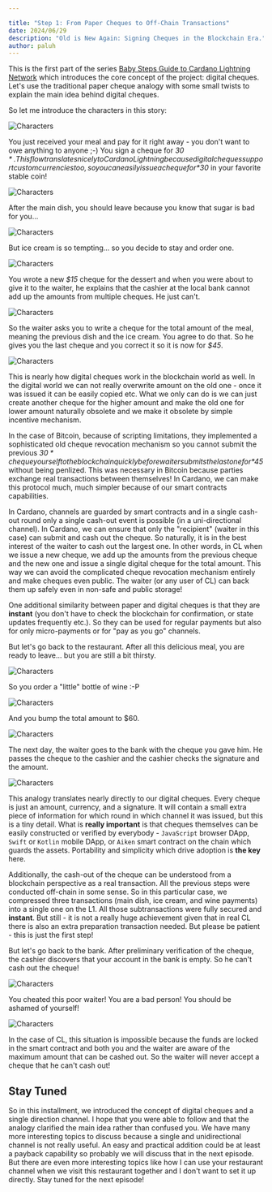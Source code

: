 ```yaml
---

title: "Step 1: From Paper Cheques to Off-Chain Transactions"
date: 2024/06/29
description: "Old is New Again: Signing Cheques in the Blockchain Era."
author: paluh
---
```


This is the first part of the series [Baby Steps Guide to Cardano Lightning Network](/guide) which introduces the core concept of the project: digital cheques.
Let's use the traditional paper cheque analogy with some small twists to explain the main idea behind digital cheques.

So let me introduce the characters in this story:

![Characters](./01/01.svg)

You just received your meal and pay for it right away - you don't want to owe anything to anyone ;-) You sign a cheque for *$30*. This flow translates nicely to Cardano Lightning because digital cheques support custom currencies too, so you can easily issue a cheque for *$30* in your favorite stable coin!

![Characters](./01/02.svg)

After the main dish, you should leave because you know that sugar is bad for you...

![Characters](./01/03.svg)

But ice cream is so tempting... so you decide to stay and order one.

![Characters](./01/04.svg)

You wrote a new *$15* cheque for the dessert and when you were about to give it to the waiter, he explains that the cashier at the local bank cannot add up the amounts from multiple cheques. He just can't.

![Characters](./01/05.svg)

So the waiter asks you to write a cheque for the total amount of the meal, meaning the previous dish and the ice cream. You agree to do that. So he gives you the last cheque and you correct it so it is now for *$45*.

![Characters](./01/06.svg)

This is nearly how digital cheques work in the blockchain world as well. In the digital world we can not really overwrite amount on the old one - once it was issued it can be easily copied etc. What we only can do is we can just create another cheque for the higher amount and make the old one for lower amount naturally obsolete and we make it obsolete by simple incentive mechanism.

In the case of Bitcoin, because of scripting limitations, they implemented a sophisticated old cheque revocation mechanism so you cannot submit the previous *$30* cheque yourself to the blockchain quickly before waiter submits the last one for *$45* without being penlized. This was necessary in Bitcoin because parties exchange real transactions between themselves! In Cardano, we can make this protocol much, much simpler because of our smart contracts capabilities.

In Cardano, channels are guarded by smart contracts and in a single cash-out round only a single cash-out event is possible (in a uni-directional channel). In Cardano, we can ensure that only the "recipient" (waiter in this case) can submit and cash out the cheque. So naturally, it is in the best interest of the waiter to cash out the largest one. In other words, in CL when we issue a new cheque, we add up the amounts from the previous cheque and the new one and issue a single digital cheque for the total amount. This way we can avoid the complicated cheque revocation mechanism entirely and make cheques even public. The waiter (or any user of CL) can back them up safely even in non-safe and public storage!

One additional similarity between paper and digital cheques is that they are **instant** (you don't have to check the blockchain for confirmation, or state updates frequently etc.). So they can be used for regular payments but also for only micro-payments or for "pay as you go" channels.

But let's go back to the restaurant. After all this delicious meal, you are ready to leave... but you are still a bit thirsty.

![Characters](./01/07.svg)

So you order a "little" bottle of wine :-P

![Characters](./01/08.svg)

And you bump the total amount to $60.

![Characters](./01/09.svg)

The next day, the waiter goes to the bank with the cheque you gave him. He passes the cheque to the cashier and the cashier checks the signature and the amount.

![Characters](./01/10.svg)

This analogy translates nearly directly to our digital cheques. Every cheque is just an amount, currency, and a signature. It will contain a small extra piece of information for which round in which channel it was issued, but this is a tiny detail. What is **really important** is that cheques themselves can be easily constructed or verified by everybody - `JavaScript` browser DApp, `Swift` or `Kotlin` mobile DApp, or `Aiken` smart contract on the chain which guards the assets. Portability and simplicity which drive adoption is **the key** here.

Additionally, the cash-out of the cheque can be understood from a blockchain perspective as a real transaction. All the previous steps were conducted off-chain in some sense. So in this particular case, we compressed three transactions (main dish, ice cream, and wine payments) into a single one on the L1. All those subtransactions were fully secured and **instant**. But still - it is not a really huge achievement given that in real CL there is also an extra preparation transaction needed. But please be patient - this is just the first step!

But let's go back to the bank. After preliminary verification of the cheque, the cashier discovers that your account in the bank is empty. So he can't cash out the cheque!

![Characters](./01/11.svg)

You cheated this poor waiter! You are a bad person! You should be ashamed of yourself!

![Characters](./01/12.svg)

In the case of CL, this situation is impossible because the funds are locked in the smart contract and both you and the waiter are aware of the maximum amount that can be cashed out. So the waiter will never accept a cheque that he can't cash out!

## Stay Tuned

So in this installment, we introduced the concept of digital cheques and a single direction channel. I hope that you were able to follow and that the analogy clarified the main idea rather than confused you. We have many more interesting topics to discuss because a single and unidirectional channel is not really useful. An easy and practical addition could be at least a payback capability so probably we will discuss that in the next episode. But there are even more interesting topics like how I can use your restaurant channel when we visit this restaurant together and I don't want to set it up directly.
Stay tuned for the next episode!

